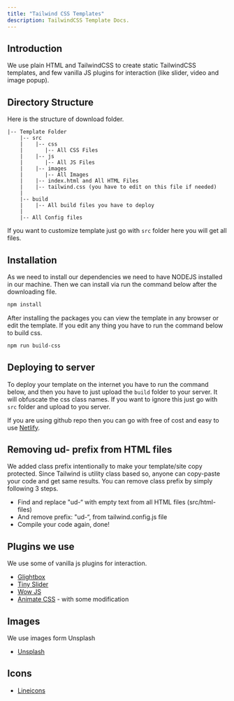 ```yaml
---
title: "Tailwind CSS Templates"
description: TailwindCSS Template Docs.
---
```


## Introduction

We use plain HTML and TailwindCSS to create static TailwindCSS templates, and few vanilla JS plugins for interaction (like slider, video and image popup).

## Directory Structure

Here is the structure of download folder.

```
|-- Template Folder
    |-- src
    |    |-- css
    |       |-- All CSS Files
    |    |-- js
    |       |-- All JS Files
    |    |-- images
    |       |-- All Images
    |    |-- index.html and All HTML Files
    |    |-- tailwind.css (you have to edit on this file if needed)
    |
    |-- build
    |    |-- All build files you have to deploy
    |
    |-- All Config files
```

If you want to customize template just go with `src` folder here you will get all files.

## Installation

As we need to install our dependencies we need to have NODEJS installed in our machine. Then we can install via run the command below after the downloading file.

```bash
npm install
```

After installing the packages you can view the template in any browser or edit the template. If you edit any thing you have to run the command below to build css.

```bash
npm run build-css
```

## Deploying to server

To deploy your template on the internet you have to run the command below, and then you have to just upload the `build` folder to your server. It will obfuscate the css class names. If you want to ignore this just go with `src` folder and upload to you server.

If you are using github repo then you can go with free of cost and easy to use [Netlify](https://netlify.com).

## Removing ud- prefix from HTML files

We added class prefix intentionally to make your template/site copy protected. Since Tailwind is utility class based so, anyone can copy-paste your code and get same results. You can remove class prefix by simply following 3 steps.

- Find and replace "ud-“ with empty text from all HTML files (src/html-files)
- And remove   prefix: "ud-“, from tailwind.config.js file
- Compile your code again, done!

## Plugins we use

We use some of vanilla js plugins for interaction.

- [Glightbox](https://biati-digital.github.io/glightbox/)
- [Tiny Slider](https://github.com/ganlanyuan/tiny-slider)
- [Wow JS](https://wowjs.uk/docs.html)
- [Animate CSS](https://animate.style/) - with some modification

## Images

We use images form Unsplash

- [Unsplash](https://unsplash.com/)

## Icons

- [Lineicons](https://lineicons.com)
